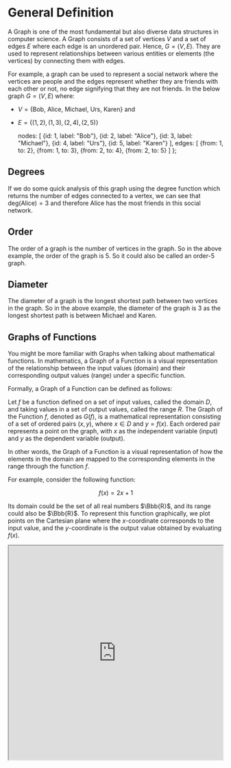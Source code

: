 

# General Definition

A Graph is one of the most fundamental but also diverse data structures in computer science. A Graph consists of a set
of vertices $V$ and a set of edges $E$ where each edge is an unordered pair. Hence, $G=(V,E)$. They are used to
represent relationships between various entities or elements (the vertices) by connecting them with edges.

For example, a graph can be used to represent a social network where the vertices are people and the edges represent
whether they are friends with each other or not, no edge signifying that they are not friends. In the below graph
$G=(V,E)$ where:

- $V=\{\text{Bob, Alice, Michael, Urs, Karen}\}$ and
- $E=\{(1,2),(1,3),(2,4),(2,5)\}$

    nodes: [
        {id: 1, label: "Bob"},
        {id: 2, label: "Alice"},
        {id: 3, label: "Michael"},
        {id: 4, label: "Urs"},
        {id: 5, label: "Karen"}
    ],
    edges: [
        {from: 1, to: 2},
        {from: 1, to: 3},
        {from: 2, to: 4},
        {from: 2, to: 5}
    ]
};

<Graph
    graph={friendsGraph}
/>

## Degrees

If we do some quick analysis of this graph using the degree function which returns the number of edges connected to a
vertex, we can see that $\text{deg(Alice)}=3$ and therefore Alice has the most friends in this social network.

## Order

The order of a graph is the number of vertices in the graph. So in the above example, the order of the graph is 5. So it
could also be called an order-5 graph.

## Diameter

The diameter of a graph is the longest shortest path between two vertices in the graph. So in the above example, the
diameter of the graph is 3 as the longest shortest path is between Michael and Karen.

## Graphs of Functions

You might be more familiar with Graphs when talking about mathematical functions. In mathematics, a Graph of a Function
is a visual representation of the relationship between the input values (domain) and their corresponding output values
(range) under a specific function.

Formally, a Graph of a Function can be defined as follows:

Let $f$ be a function defined on a set of input values, called the domain $D$, and taking values in a set of output
values, called the range $R$. The Graph of the Function $f$, denoted as $G(f)$, is a mathematical representation
consisting of a set of ordered pairs $(x, y)$, where $x \in D$ and $y = f(x)$. Each ordered pair represents a point on
the graph, with $x$ as the independent variable (input) and $y$ as the dependent variable (output).


In other words, the Graph of a Function is a visual representation of how the elements in the domain are mapped to
the corresponding elements in the range through the function $f$.

For example, consider the following function:

$$
f(x) = 2x + 1
$$

Its domain could be the set of all real numbers $\Bbb{R}$, and its range could also be $\Bbb{R}$. To represent this
function graphically, we plot points on the Cartesian plane where the $x$-coordinate corresponds to the input value,
and the $y$-coordinate is the output value obtained by evaluating $f(x)$.

<div className="flex justify-center mt-5">
    <iframe src="https://www.desmos.com/calculator/jmj44mpzfe?embed" width="500" height="500"/>
</div>

Graphs of Functions play a crucial role in analyzing and understanding the behavior of functions and studying their
overall patterns and trends.

## Types of Graphs

### Complete Graphs

A complete graph is a graph where each vertex is connected to every other vertex, very simple. In other words, a
complete graph contains all possible edges. A complete graph with $n$ vertices is denoted as $K_n$.

For example, the below graph is a complete graph with 5 vertices, $K_5$.

<Callout type="todo">
    Example of a balanced signed graph

    How do cliques relate to complete graphs?
</Callout>

### Directed Graphs

A Directed Graph is a graph where each edge is directed from one vertex to another. In other words, the edges have a
direction. The previous graph was an example of an undirected graph as we would hope that if person A thinks of person B
as a friend then Person B feels the same way. However, in a directed graph, this is not necessarily the case.

So we can define a directed graph as $G=(V,A)$ where:

- V is again the set of vertices
- A is a set of ordered pairs of vertices, called arcs, arrows or directed edges (sometimes simply edges with the
corresponding set named E instead of A). Ordered pairs are used here because (unlike for undirected graphs) the
direction of an edge $(u,v)$ is important: $(u,v)$ is not the same edge as $(v,u)$. The first vertex is called the
tail or initial vertex and the second vertex is called the head or terminal vertex.

For example, let us imagine a directed graph where the vertices are the same as the previous example but the edges
signify if a person has liked another person's post on social media. We then get the below graph $G=(V,A)$ where:

- $V=\{\text{Bob, Alice, Michael, Urs, Karen}\}$ and
- $A=\{(1,2),(1,3),(2,4),(2,5),(5,2)\}$


    nodes: [
        {id: 1, label: "Bob"},
        {id: 2, label: "Alice"},
        {id: 3, label: "Michael"},
        {id: 4, label: "Urs"},
        {id: 5, label: "Karen"}
    ],
    edges: [
        {from: 1, to: 2},
        {from: 1, to: 3},
        {from: 2, to: 4},
        {from: 2, to: 5},
        {from: 5, to: 2}
    ]
};

<Graph
    graph={postLikedGraph}
    directed={true}
/>

When talking about degrees in a directed graph, we more often distinguish between the in-degree and out-degree of a vertex.
The in-degree of a vertex is the number of edges that are pointing to that vertex and the out-degree is the number of
edges that are pointing away from that vertex. So in the above example, the in-degree of Alice is 2 and the out-degree
is also 2.

### Weighted Graphs

A weighted graph is a graph where each edge has a weight (a number associated with it). It can be as a triple
$G = (E, V, w)$ where $w$ is a function that maps edges or directed edges to their weights. So, $w: E \rightarrow \Bbb{R}$
could be a function for a graph with real numbers as weights.

For example, in a graph where each city is a vertex and each edge is a road between two cities, the weight could
be the distance in km between them.

    nodes: [
        {id: 1, label: "London"},
        {id: 2, label: "Paris"},
        {id: 3, label: "Berlin"}
    ],
    edges: [
        {from: 1, to: 2, value: 343, label: "343", length: 200},
        {from: 1, to: 3, value: 933, label: "933", length: 400},
        {from: 2, to: 3, value: 878, label: "878", length: 300},
    ]
}

<Graph
    graph={cityGraph}
    options={
        {
            layout: {
                randomSeed: 1
            },
        }
    }
/>

### Networks vs Graphs

The only real difference between a network and a graph is the terminology. A network is a graph with a real-world context.
For example, a social network is a graph with a real-world context. A graph is a mathematical structure that represents
relationships between objects. When talking about a network we also tend to talk about nodes and links instead of
vertices and edges.

| Graphs | Networks |
|--------|----------|
| Vertices | Nodes |
| Edges | Links |

[Ressource](https://bence.ferdinandy.com/2018/05/27/whats-the-difference-between-a-graph-and-a-network/)

### Trees

A tree is a special type of graph where there is only one path between any two vertices. This means that there are no
cycles in a tree. Trees are used in many different algorithms and data structures such as binary search trees. You can
read more about trees in the [Trees](../trees/generalDefinition) section.

### Multirelational Graphs

A multirelational graph is a graph where there are multiple types of edges. For example, in a social network, there
could be edges for friendships, likes, follows, etc. This then also most often leads to a multigraph, which is a graph
where there can be multiple edges between two vertices.

<Callout type="todo">
    Example of multigraph and multirelational graph
</Callout>

#### Multiplex Graphs

A multireletional graph can also be split into layers of a multiplex graph. A multiplex graph is a graph where there
are multiple layers of different edges but the same vertices.

![multiplexGraph](/compSci/multiplexGraph.png)

### Cycle/Circular Graphs

A cycle or circular graph is a graph with exactly one cycle. Where a cycle is non-empty path in which only the first and
last vertices are equal, i.e a path that starts and ends at the same vertex. You can think of it as a closed chain.

A path/trail/walk in a graph is defined as being a sequence of vertices, where consecutive vertices in the sequence are
connected by an edge.

Commonly a cycle with length $n$ is called an $n$-cycle and is denoted as $C_n$.

For example, the below graph is a circular graph as it has only one cycle with the following path:

$$
P = (a,b,c,a)
$$

    nodes: [
        {id: 1, label: "a"},
        {id: 2, label: "b"},
        {id: 3, label: "c"}
    ],
    edges: [
        {from: 1, to: 2},
        {from: 2, to: 3},
        {from: 3, to: 1},
    ]
}

<Graph
    graph={cycleGraph}
/>

To read more about cycle graphs, check out [this article](https://mathworld.wolfram.com/CycleGraph.html)

### Acyclic Graphs

An acyclic graph is a graph that is almost the opposite of a cycle graph. It is a graph that has no cycles. This means
that there is no path that starts and ends at the same vertex. A popular example of an acyclic graph is a tree.

<Callout type="todo">
    Example of a acyclic graph i.e. a tree
</Callout>

### Signed Graphs

A signed graph is a graph in which each edge has a positive or negative sign. They can be used to represent a
relationship between two vertices. Because there are two possible edges between two vertices, a positive and a negative
one, it means that a signed graph is a [multirelational graph](#multirelational-graphs).

For example, a positive sign could mean that two people are allies and a negative
sign could mean that they are enemies.

<Callout type="todo">
    Example of a signed graph
</Callout>

#### Triads and Balance Theory

Triads are a set of three vertices in a signed graph where each pair of vertices is connected by an edge, i.e forming a
triangle. Triads are important in social network analysis as they can be used to determine the stability of a social
network.

The balance theory states that a social network is balanced if all triads within that network are balanced. For a triad
to be balanced, the number of negative edges must be even (0 being even). This leads to the following four possible
triads:

![balancedTriads](/compSci/balancedTriads.png)

The first and last one are the simplest as they are either all positive or all negative. The idea of the second one
is that it is balanced because "the enemy of my enemy is my friend". The third one is a common scenario that leads to
issues in social networks. For example, if Alice and Eve are allies and Bob and Eve are alies but Alice and
Bob are enemies, then this leads to issues in the social network if Eve wants to introduce Alice and Bob to each other.

#### Balanced Signed Graphs

From the above, we can see that a signed graph is balanced if all triads are balanced. Where a triade could also be
defined as a cycle of length 3, $C_3$.

<Callout type="todo">
    Example of a balanced signed graph
</Callout>

### N-Mode Networks

An n-mode network is a graph where there are multiple types of vertices and the edges can only connect vertices of
different types. So in other words the graphs vertices can be split into $n$ disjoint sets and the edges can only
connect vertices from different sets. A normal graph is a 1-mode network as there is only one type of vertex.
A 2-mode network is a graph where there are two types of vertices and the edges can only connect vertices of
different types.

For example, if we have a graph containing people and movies and the edges represent whether a person has watched a
movie or not.

<Callout type="todo">
    Example of a 2-mode network
</Callout>

#### Bipartite Graphs

A 2-mode network is also called a bipartite graph which are very commonly used.

<Callout type="todo">
    Is this really it is? Seems like there is more to it
</Callout>

#### Bipartite Network Projections

The idea of a bipartite network projection is to project a bipartite graph to a "normal" graph i.e. 1-mode network. This
can be done in a few ways.

##### Simple Projection

In the simple bipartite network projection, we project the bipartite graph to a 1-mode network by connecting two vertices
if they have a common neighbor in the bipartite graph. In other words we connect two vertices if they are both
connected to the same vertex in the bipartite graph.

For example, if we have a bipartite graph with people and events and the edges represent whether a person has attended
an event or not. We can then project this bipartite graph to a 1-mode network where the vertices are people, and they
are connected if they have attended the same event.

By doing this we can quickly find people that have been to the same events and might have similar interests.

<Callout type="todo">
    Example of a simple bipartite network projection
</Callout>

##### Weighted Projection

The problem with the simple projection is that it does not take into account how many edges two vertices have in common.
For example, if two people have been to the same event 10 times, they will be connected the same way as two people that
have only been to the same event once. To solve this, we can use a weighted projection.

In a weighted projection, we connect two vertices if they have a common neighbor, just like in the simple projection,
but the weight of the edge is the number of common neighbors.

The weighted projection could then also be normalized by dividing each weight by the maximum weight of the graph. This
would then give us a value between 0 and 1.

<Callout type="todo">
    Example of a simple bipartite network projection
</Callout>

##### Newmann-weighted Projection

The idea of this projection is to take into account the number of common neighbors that the two vertices have but also
the degree of the common neighbor, i.e. the number of edges connected to the common neighbor. Why this can be valuable can be
demonstrated with the following simple example. If we have an event like a concert where 5000 people attended, a birthday
party where 15 people attended and an Open day at a university where 100 people attended. We can assume that if two people
the party and the open day, they are more likely to have similar interests than if they both attended the concert, or we
could simply state that it is more likely that they came in contact with each other at the party or open day than at the
concert.

To take this into account we can use the following formula to calculate the weight of the edge between two vertices $a$
and $b$:

$$
w_{ab} = \sum_{k \in V_2} \frac{d_k^a d_k^b}{\text{deg}(k) - 1}
$$

- Where $V_2$ is the set that contains the vertices of the second type, i.e. the one that will be projected away (in the
example above, the events).
- And where $d_k^a$ is 1 if $a$ and $k$ are connected and 0 otherwise and $d_k^b$ is 1 if $b$ and $k$ are connected.

So if we have the graph below and calculate the weight of the edge between $a$ and $b$ we get:

<Callout type="todo">
    Add the complete graph from the script.
</Callout>

$$
\frac{1}{3} + 1 + \frac{1}{2} = \frac{11}{6}
$$
